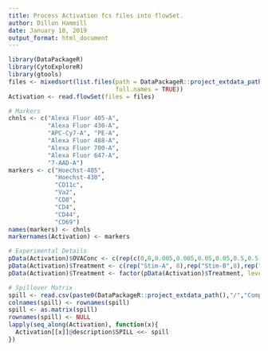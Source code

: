 ```yaml
---
title: Process Activation fcs files into flowSet.
author: Dillon Hammill
date: January 18, 2019
output_format: html_document
---
```

```r
library(DataPackageR)
library(CytoExploreR)
library(gtools)
files <- mixedsort(list.files(path = DataPackageR::project_extdata_path('Activation'),
                              full.names = TRUE))
Activation <- read.flowSet(files = files)

# Markers
chnls <- c("Alexa Fluor 405-A", 
           "Alexa Fluor 430-A", 
           "APC-Cy7-A", "PE-A", 
           "Alexa Fluor 488-A", 
           "Alexa Fluor 700-A", 
           "Alexa Fluor 647-A", 
           "7-AAD-A")
markers <- c("Hoechst-405", 
             "Hoechst-430", 
             "CD11c", 
             "Va2", 
             "CD8", 
             "CD4", 
             "CD44", 
             "CD69")
names(markers) <- chnls
markernames(Activation) <- markers

# Experimental Details
pData(Activation)$OVAConc <- c(rep(c(0,0,0.005,0.005,0.05,0.05,0.5,0.5),4),0)
pData(Activation)$Treatment <- c(rep("Stim-A", 8),rep("Stim-B",8),rep("Stim-C",8),rep("Stim-D",8),"NA")
pData(Activation)$Treatment <- factor(pData(Activation)$Treatment, levels = c("Stim-A","Stim-B","Stim-C","Stim-D","NA"))

# Spillover Matrix
spill <- read.csv(paste0(DataPackageR::project_extdata_path(),"/","Compensation-Spillover-Matrix.csv"), header = TRUE, row.names = 1)
colnames(spill) <- rownames(spill)
spill <- as.matrix(spill)
rownames(spill) <- NULL
lapply(seq_along(Activation), function(x){
  Activation[[x]]@description$SPILL <<- spill
})
```
